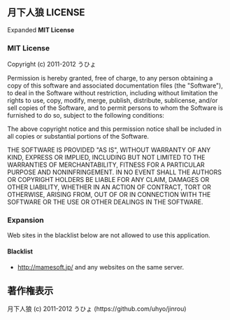 == 月下人狼 LICENSE ==
Expanded '''MIT License'''

=== MIT License ===
Copyright (c) 2011-2012 うひょ

Permission is hereby granted, free of charge, to any person obtaining a copy of this software and associated documentation files (the "Software"), to deal in the Software without restriction, including without limitation the rights to use, copy, modify, merge, publish, distribute, sublicense, and/or sell copies of the Software, and to permit persons to whom the Software is furnished to do so, subject to the following conditions:

The above copyright notice and this permission notice shall be included in all copies or substantial portions of the Software.

THE SOFTWARE IS PROVIDED "AS IS", WITHOUT WARRANTY OF ANY KIND, EXPRESS OR IMPLIED, INCLUDING BUT NOT LIMITED TO THE WARRANTIES OF MERCHANTABILITY, FITNESS FOR A PARTICULAR PURPOSE AND NONINFRINGEMENT. IN NO EVENT SHALL THE AUTHORS OR COPYRIGHT HOLDERS BE LIABLE FOR ANY CLAIM, DAMAGES OR OTHER LIABILITY, WHETHER IN AN ACTION OF CONTRACT, TORT OR OTHERWISE, ARISING FROM, OUT OF OR IN CONNECTION WITH THE SOFTWARE OR THE USE OR OTHER DEALINGS IN THE SOFTWARE.

=== Expansion ===
Web sites in the blacklist below are not allowed to use this application.

==== Blacklist ====
* http://mamesoft.jp/ and any websites on the same server.

== 著作権表示 ==
月下人狼 (c) 2011-2012 うひょ (https://github.com/uhyo/jinrou)

